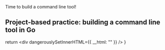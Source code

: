 


<figcaption>Time to build a command line tool!</figcaption>

## Project-based practice: building a command line tool in Go 






  return <div dangerouslySetInnerHTML={{ __html: "" }} />
}
